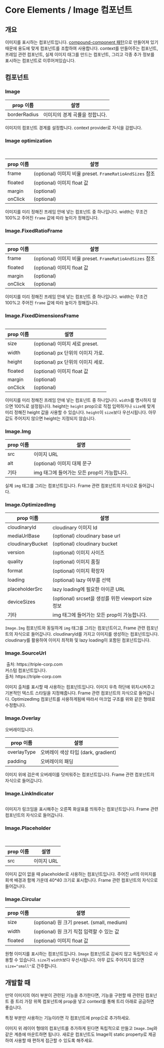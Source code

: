 
<Meta title="Core-Elements / Image" />

# Core Elements / Image 컴포넌트

## 개요

이미지를 표시하는 컴포넌트입니다.
[compound-component 패턴](https://kentcdodds.com/blog/compound-components-with-react-hooks)으로 만들어져 있기 때문에 용도에 맞게 컴포넌트를 조합하여 사용합니다.
context를 만들어주는 컴포넌트, 프레임 관련 컴포넌트, 실제 이미지 태그를 만드는 컴포넌트,
그리고 각종 추가 정보를 표시하는 컴포넌트로 이루어져있습니다.

## 컴포넌트

### Image

| prop 이름    | 설명                           |
| ------------ | ------------------------------ |
| borderRadius | 이미지의 경계 곡률을 정합니다. |

이미지의 컴포넌트 경계를 설정합니다. context provider로 자식을 감쌉니다.

### Image optimization

<Story name="이미지 최적화 및 lazy loading">
  <Container>
    <Image>
      <Image.FixedRatioFrame frame="mini">
        <Image.OptimizedImg cloudinaryId="45a36898-b412-4d51-882c-fdefad5a164d" />
      </Image.FixedRatioFrame>
    </Image>
    <Image>
      <Image.FixedRatioFrame frame="mini">
        <Image.OptimizedImg cloudinaryId="45a36898-b412-4d51-882c-fdefad5a164d" />
      </Image.FixedRatioFrame>
    </Image>
    <Container
      css={{
        minHeight: 10000,
      }}
    />
    <Image>
      <Image.FixedRatioFrame frame="mini">
        <Image.OptimizedImg cloudinaryId="45a36898-b412-4d51-882c-fdefad5a164d" />
      </Image.FixedRatioFrame>
    </Image>
    <Image>
      <Image.FixedRatioFrame frame="mini">
        <Image.OptimizedImg cloudinaryId="45a36898-b412-4d51-882c-fdefad5a164d" />
      </Image.FixedRatioFrame>
    </Image>
  </Container>
</Story>

| prop 이름 | 설명                                                     |
| --------- | -------------------------------------------------------- |
| frame     | (optional) 이미지 비율 preset. `FrameRatioAndSizes` 참조 |
| floated   | (optional) 이미지 float 값                               |
| margin    | (optional)                                               |
| onClick   | (optional)                                               |

이미지를 미리 정해진 프레임 안에 넣는 컴포넌트 중 하나입니다. width는 무조건 100%고 주어진 `frame` 값에 따라 높이가 정해집니다.

### Image.FixedRatioFrame

<Story name="비율 고정 프레임">
  <Image>
    <Image.FixedRatioFrame frame="mini">
      <Image.Img src="https://triple-corp.com/static/images/img-bg-0.jpg" />
    </Image.FixedRatioFrame>
  </Image>
</Story>

| prop 이름 | 설명                                                     |
| --------- | -------------------------------------------------------- |
| frame     | (optional) 이미지 비율 preset. `FrameRatioAndSizes` 참조 |
| floated   | (optional) 이미지 float 값                               |
| margin    | (optional)                                               |
| onClick   | (optional)                                               |

이미지를 미리 정해진 프레임 안에 넣는 컴포넌트 중 하나입니다. width는 무조건 100%고 주어진 `frame` 값에 따라 높이가 정해집니다.

### Image.FixedDimensionsFrame

<Story name="가로, 세로 고정 프레임">
  <Image>
    <Image.FixedDimensionsFrame size="medium" width={320} height={180}>
      <Image.Img src="https://triple-corp.com/static/images/img-bg-0.jpg" />
    </Image.FixedDimensionsFrame>
  </Image>
</Story>

| prop 이름 | 설명                              |
| --------- | --------------------------------- |
| size      | (optional) 이미지 세로 preset.    |
| width     | (optional) px 단위의 이미지 가로. |
| height    | (optional) px 단위의 이미지 세로. |
| floated   | (optional) 이미지 float 값        |
| margin    | (optional)                        |
| onClick   | (optional)                        |

이미지를 미리 정해진 프레임 안에 넣는 컴포넌트 중 하나입니다.
`width`를 명시하지 않으면 100%로 설정됩니다.
height는 `height` prop으로 직접 입력하거나 `size`에 맞게 미리 정해진 height 값을 사용할 수 있습니다. `height`이 `size`보다 우선시됩니다. 아무 값도 주어지지 않으면 height는 지정되지 않습니다.

### Image.Img

| prop 이름 | 설명                                        |
| --------- | ------------------------------------------- |
| src       | 이미지 URL                                  |
| alt       | (optional) 이미지 대체 문구                 |
| 기타      | img 태그에 들어가는 모든 prop이 가능합니다. |

실제 `img` 태그를 그리는 컴포넌트입니다. Frame 관련 컴포넌트의 자식으로 들어갑니다.

### Image.OptimizedImg

| prop 이름        | 설명                                               |
| ---------------- | -------------------------------------------------- |
| cloudinaryId     | cloudinary 이미지 Id                               |
| mediaUrlBase     | (optional) cloudinary base url                     |
| cloudinaryBucket | (optional) cloudinary bucket                       |
| version          | (optional) 이미지 사이즈                           |
| quality          | (optional) 이미지 품질                             |
| format           | (optional) 이미지 확장자                           |
| loading          | (optional) lazy 여부를 선택                        |
| placeholderSrc   | lazy loading에 필요한 아이콘 URL                   |
| deviceSizes      | (optional) srcset을 생성를 위한 viewport size 정보 |
| 기타             | img 태그에 들어가는 모든 prop이 가능합니다.        |

`Image.Img` 컴포넌트와 동일하게 `img` 태그를 그리는 컴포넌트이고, Frame 관련 컴포넌트의 자식으로 들어갑니다.
cloudinaryId를 가지고 이미지를 생성하는 컴포넌트입니다.
cloudinary를 활용하여 이미지 최적화 및 lazy loading이 포함된 컴포넌트입니다.

### Image.SourceUrl

<Preview>
  <Image>
    <Image.FixedRatioFrame frame="small">
      <Image.Img src="https://triple-corp.com/static/images/img-bg-0.jpg" />
      <Image.SourceUrl>출처: https://triple-corp.com</Image.SourceUrl>
    </Image.FixedRatioFrame>
  </Image>
  <Image>
    <Image.FixedRatioFrame frame="small" margin={{ top: 100 }}>
      <Image.SourceUrl>
        <div
          style={{
            fontSize: 20,
            border: 'solid 1px red',
            overflow: 'auto',
          }}
        >
          커스텀 컴포넌트입니다.
          <br />
          출처: https://triple-corp.com
        </div>
      </Image.SourceUrl>
      <Image.Img src="https://triple-corp.com/static/images/img-bg-0.jpg" />
    </Image.FixedRatioFrame>
  </Image>
</Preview>

이미지 출처를 표시할 때 사용하는 컴포넌트입니다.
이미지 우측 하단에 위치시켜주고 기본적인 텍스트 스타일을 지정해줍니다.
Frame 관련 컴포넌트의 자식으로 들어갑니다.
OptimizedImg 컴포넌트를 사용하게됨에 따라서 마크업 구조를 위와 같은 형태로 수정합니다.

### Image.Overlay

<Story name="오버레이">
  <Image>
    <Image.FixedRatioFrame frame="mini">
      <Image.Img src="https://triple-corp.com/static/images/img-bg-0.jpg" />
      <Image.Overlay overlayType="dark" padding={{ top: 20, bottom: 20 }}>
        <div style={{ fontSize: 14, color: 'white' }}>오버레이입니다.</div>
      </Image.Overlay>
    </Image.FixedRatioFrame>
  </Image>
</Story>

| prop 이름   | 설명                                |
| ----------- | ----------------------------------- |
| overlayType | 오버레이 색상 타입 (dark, gradient) |
| padding     | 오버레이의 패딩                     |

이미지 위에 검은색 오버레이를 덧씌워주는 컴포넌트입니다.
Frame 관련 컴포넌트의 자식으로 들어갑니다.

### Image.LinkIndicator

<Preview>
  <Image>
    <Image.FixedRatioFrame frame="mini">
      <Image.Img src="https://triple-corp.com/static/images/img-bg-0.jpg" />
      <Image.LinkIndicator />
    </Image.FixedRatioFrame>
  </Image>
</Preview>

이미지가 링크임을 표시해주는 오른쪽 화살표를 띄워주는 컴포넌트입니다.
Frame 관련 컴포넌트의 자식으로 들어갑니다.

### Image.Placeholder

<Preview>
  <Image>
    <Image.FixedRatioFrame frame="mini">
      <Image.Placeholder src="https://assets.triple.guide/images/ico-blank-hotel@2x.png" />
    </Image.FixedRatioFrame>
  </Image>
  <Image>
    <Image.FixedDimensionsFrame width={90} height={160} margin={{ top: 50 }}>
      <Image.Placeholder src="https://assets.triple.guide/images/ico-blank-hotel@2x.png" />
    </Image.FixedDimensionsFrame>
  </Image>
</Preview>

| prop 이름 | 설명       |
| --------- | ---------- |
| src       | 이미지 URL |

이미지 값이 없을 때 placeholder로 사용하는 컴포넌트입니다.
주어진 url의 이미지를 회색 배경과 함께 가운데 40\*40 크기로 표시합니다.
Frame 관련 컴포넌트의 자식으로 들어갑니다.

### Image.Circular

<Story name="원형 이미지">
  <Image.Circular
    src="https://triple-corp.com/static/images/img-bg-0.jpg"
    size="medium"
  />
</Story>

| prop 이름 | 설명                                       |
| --------- | ------------------------------------------ |
| size      | (optional) 원 크기 preset. (small, medium) |
| width     | (optional) 원 크기 직접 입력할 수 있는 값  |
| floated   | (optional) 이미지 float 값                 |

원형 이미지를 표시하는 컴포넌트입니다. `Image` 컴포넌트로 감싸지 않고 독립적으로 사용할 수 있습니다.
`size`가 `width`보다 우선시됩니다. 아무 값도 주어지지 않으면 `size="small"`로 간주합니다.

## 개발할 때

만약 이미지의 여러 부분이 관련된 기능을 추가한다면,
기능을 구현할 때 관련된 컴포넌트 중 트리 가장 위쪽 컴포넌트에
prop을 넣고 context를 통해 트리 아래로 공급하면 좋습니다.

특정 부분만 사용하는 기능이라면 각 컴포넌트에 prop으로 추가하세요.

이미지 위 레이어 형태의 컴포넌트를 추가하게 된다면
독립적으로 만들고 `Image.Img`와 같은 계층에 마운트하면 됩니다.
새로운 컴포넌트도 Image의 static property로 제공하여
사용할 때 편하게 접근할 수 있도록 해주세요.
